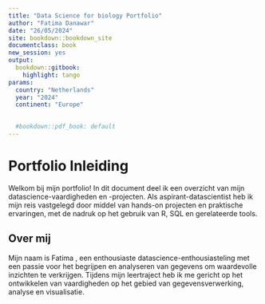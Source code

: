 ```yaml
---
title: "Data Science for biology Portfolio"
author: "Fatima Danawar"
date: "26/05/2024"
site: bookdown::bookdown_site
documentclass: book
new_session: yes
output:
  bookdown::gitbook:
    highlight: tango
params:
  country: "Netherlands"
  year: "2024"
  continent: "Europe"

  
  #bookdown::pdf_book: default
---
```


# Portfolio Inleiding
Welkom bij mijn portfolio! In dit document deel ik een overzicht van mijn datascience-vaardigheden en -projecten. Als aspirant-datascientist heb ik mijn reis vastgelegd door middel van hands-on projecten en praktische ervaringen, met de nadruk op het gebruik van R, SQL en gerelateerde tools.

## Over mij
Mijn naam is Fatima , een enthousiaste datascience-enthousiasteling met een passie voor het begrijpen en analyseren van gegevens om waardevolle inzichten te verkrijgen. Tijdens mijn leertraject heb ik me gericht op het ontwikkelen van vaardigheden op het gebied van gegevensverwerking, analyse en visualisatie.